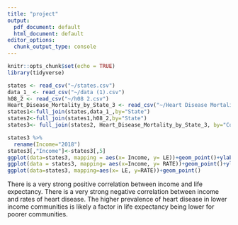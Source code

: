 ```yaml
---
title: "project"
output:
  pdf_document: default
  html_document: default
editor_options:
  chunk_output_type: console
---
```


```r
knitr::opts_chunk$set(echo = TRUE)
library(tidyverse)
```

```r
states <- read_csv("~/states.csv")
data_1_ <- read_csv("~/data (1).csv")
h08_2 <- read_csv("~/h08 2.csv")
Heart_Disease_Mortality_by_State_3 <- read_csv("~/Heart Disease Mortality by State 3.csv")
states1<-full_join(states,data_1_,by="State")
states2<-full_join(states1,h08_2,by="State")
states3<- full_join(states2, Heart_Disease_Mortality_by_State_3, by="Code")
```

```r
states3 %>%
  rename(Income="2018")
states3[,"Income"]<-states3[,5]
ggplot(data=states3, mapping = aes(x= Income, y= LE))+geom_point()+ylab("Life Expectancy")
ggplot(data = states3, mapping= aes(x=Income, y= RATE))+geom_point()+ylab("Heart Disease Cases per 100,000 people")
ggplot(data=states3, mapping=aes(x= LE, y=RATE))+geom_point()
```


There is a very strong positive correlation between income and life expectancy. There is a very strong negative correlation between income and rates of heart disease. The higher prevalence of heart disease in lower income communities is likely a factor in life expectancy being lower for poorer communities.









